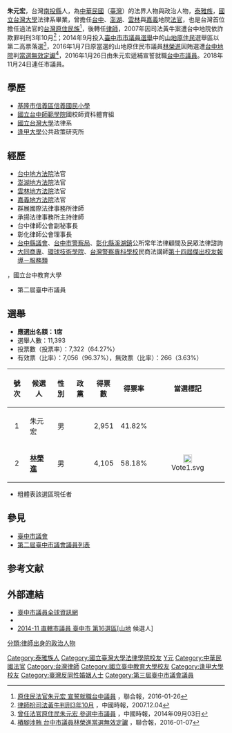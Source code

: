 '''朱元宏'''{{BD|1961年||catIdx=Z朱}}，台灣[[南投縣|南投縣]]人，為[[中華民國|中華民國]]（[[臺灣|臺灣]]）的法界人物與政治人物，[[泰雅族|泰雅族]]，[[國立台灣大學|國立台灣大學]]法律系畢業，曾擔任[[台中|台中]]、[[澎湖|澎湖]]、[[雲林|雲林]]與[[嘉義|嘉義]]地院[[法官|法官]]，也是台灣首位擔任過法官的[[台灣原住民族|台灣原住民族]]<ref>[http://udn.com/news/story/3/1467056 原住民法官朱元宏 宣誓就職台中議員] {{Wayback|url=http://udn.com/news/story/3/1467056 |date=20190629151050 }}，聯合報，2016-01-26</ref>，後轉任[[律師|律師]]，2007年因司法黃牛案遭台中地院依詐欺罪判刑3年10月<ref>[http://city.udn.com/54532/2542992 律師扮司法黃牛判刑3年10月] {{Wayback|url=http://city.udn.com/54532/2542992 |date=20190611051552 }}，中國時報，2007.12.04</ref>；2014年9月投入[[2014年中華民國直轄市市長暨市議員選舉|臺中市市議員選舉]]中的[[山地原住民|山地原住民]]選舉區以第二高票落選<ref>[http://www.chinatimes.com/realtimenews/20140903000030-260407 曾任法官原住民朱元宏 參選中市議員] {{Wayback|url=http://www.chinatimes.com/realtimenews/20140903000030-260407 |date=20190624074245 }}，中國時報，2014年09月03日</ref>，2016年1月7日原當選的山地原住民市議員[[林榮進|林榮進]]因賄選遭[[台中地院|台中地院]]判[[當選無效|當選無效]][[定讞|定讞]]<ref>[http://udn.com/news/story/6656/1425753 樁腳涉賄 台中市議員林榮進當選無效定讞] {{Wayback|url=http://udn.com/news/story/6656/1425753 |date=20181127234245 }}，聯合報，2016-01-07</ref>，2016年1月26日由朱元宏遞補宣誓就職[[第二屆臺中市議會議員列表|台中市議員]]。2018年11月24日連任市議員。


==學歷==
*[[基隆市信義區信義國民小學|基隆市信義區信義國民小學]]
*[[國立台中師範學院|國立台中師範學院]]國校師資科體育組
*[[國立台灣大學|國立台灣大學]]法律系
*[[逢甲大學|逢甲大學]]公共政策研究所

==經歷==
*[[台中地方法院|台中地方法院]]法官
*[[澎湖地方法院|澎湖地方法院]]法官
*[[雲林地方法院|雲林地方法院]]法官
*[[嘉義地方法院|嘉義地方法院]]法官
*群展國際法律事務所律師
*承揚法律事務所主持律師 
*台中律師公會副秘事長
*彰化律師公會理事長
*[[台中縣議會|台中縣議會]]、[[台中市警察局|台中市警察局]]、[[彰化縣|彰化縣]][[溪湖鎮|溪湖鎮]]公所常年法律顧間及民眾法律諮詢
*[[大同商專|大同商專]]、[[環球技術學院|環球技術學院]]、[[台灣警察專科學校|台灣警察專科學校]]民商法講師<ref>[http://www.ntcu.edu.tw/newsletter/%E6%9C%9F%E6%95%B8/40%E6%9C%9F/940105-4D.htm 第十四屆傑出校友報導－服務類] {{Wayback|url=http://www.ntcu.edu.tw/newsletter/%E6%9C%9F%E6%95%B8/40%E6%9C%9F/940105-4D.htm |date=20160201115115 }}
，國立台中教育大學</ref>
*第二屆臺中市議員

==選舉==
* '''應選出名額：1席'''
*選舉人數：11,393
*投票數（投票率）：7,322（64.27%）
*有效票（比率）：7,056（96.37%），無效票（比率）：266（3.63%）

{| class="wikitable sortable"
!號次
!scope="col" class="unsortable"|候選人
!scope="col" class="unsortable"|性別
!scope="col" class="unsortable"|政黨
!得票數
!scope="col" class="unsortable"|得票率
!scope="col" class="unsortable"|當選標記
|-
| align="center"|1 || 朱元宏 || align="center"|男 || {{Nonp}} || align="right"|2,951
| align="right"|41.82%
| 
|-
| align="center"|2 || '''[[林榮進|林榮進]]''' || align="center"|男 || {{Kmt}} || align="right"|4,105
| align="right"|58.18%
| align="center"|[[File:Vote1.svg|20px]]
|}

* 粗體表該選區現任者


==參見==
*[[臺中市議會|臺中市議會]]
*[[第二屆臺中市議會議員列表|第二屆臺中市議會議員列表]]

==参考文献==
{{reflist}}

==外部連結==
*[http://www.tccc.gov.tw/ 臺中市議員全球資訊網] {{Wayback|url=http://www.tccc.gov.tw/ |date=20200911061145 }}
*{{facebook|cyhvt50}}
*[http://elections.olc.tw/candidates/view/540b5692-0e4c-4eb7-8f33-1926acb5b862 2014-11 直轄市議員 臺中市 第16選區[山地] 候選人]
{{臺中市第2屆議員}}
{{臺中市第3屆議員}}

{{DEFAULTSORT:Chu朱}}
[[Category:泰雅族人|Category:泰雅族人]]
[[Category:國立臺灣大學法律學院校友|Category:國立臺灣大學法律學院校友]]
[[Category:朱姓|Y元]]
[[Category:中華民國法官|Category:中華民國法官]]
[[Category:台灣律師|Category:台灣律師]]
[[Category:國立臺中教育大學校友|Category:國立臺中教育大學校友]]
[[Category:逢甲大學校友|Category:逢甲大學校友]]
[[分類:律師出身的政治人物|分類:律師出身的政治人物]]
[[Category:臺灣反同性婚姻人士|Category:臺灣反同性婚姻人士]]
[[Category:第三屆臺中市議會議員|Category:第三屆臺中市議會議員]]